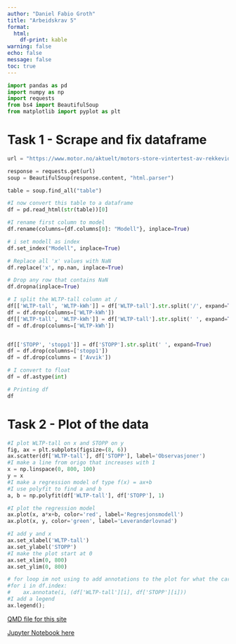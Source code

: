 ```yaml
---
author: "Daniel Fabio Groth"
title: "Arbeidskrav 5"
format:
  html:
    df-print: kable
warning: false
echo: false
message: false
toc: true
---
```


```python
import pandas as pd
import numpy as np
import requests
from bs4 import BeautifulSoup
from matplotlib import pyplot as plt
```

# Task 1 - Scrape and fix dataframe

```python
url = "https://www.motor.no/aktuelt/motors-store-vintertest-av-rekkevidde-pa-elbiler/217132"

response = requests.get(url)
soup = BeautifulSoup(response.content, "html.parser")

table = soup.find_all("table")

#I now convert this table to a dataframe
df = pd.read_html(str(table))[0]

#I rename first column to model
df.rename(columns={df.columns[0]: "Modell"}, inplace=True)

# i set modell as index
df.set_index("Modell", inplace=True)

# Replace all 'x' values with NaN
df.replace('x', np.nan, inplace=True)

# Drop any row that contains NaN
df.dropna(inplace=True)

# I split the WLTP-tall column at /
df[['WLTP-tall', 'WLTP-kWh']] = df['WLTP-tall'].str.split('/', expand=True)
df = df.drop(columns=['WLTP-kWh'])
df[['WLTP-tall', 'WLTP-kWh']] = df['WLTP-tall'].str.split(' ', expand=True)
df = df.drop(columns=['WLTP-kWh'])


df[['STOPP', 'stopp1']] = df['STOPP'].str.split(' ', expand=True)
df = df.drop(columns=['stopp1'])
df = df.drop(columns = ['Avvik'])

# I convert to float
df = df.astype(int)

# Printing df
df
```

# Task 2 - Plot of the data

```python
#I plot WLTP-tall on x and STOPP on y
fig, ax = plt.subplots(figsize=(8, 6))
ax.scatter(df['WLTP-tall'], df['STOPP'], label='Observasjoner')
#I make a line from origo that increases with 1
x = np.linspace(0, 800, 100)
y = x
#I make a regression model of type f(x) = ax+b
#I use polyfit to find a and b
a, b = np.polyfit(df['WLTP-tall'], df['STOPP'], 1)

#I plot the regression model
ax.plot(x, a*x+b, color='red', label='Regresjonsmodell')
ax.plot(x, y, color='green', label='Leverandørlovnad')

#I add y and x
ax.set_xlabel('WLTP-tall')
ax.set_ylabel('STOPP')
#I make the plot start at 0
ax.set_xlim(0, 800)
ax.set_ylim(0, 800)

# for loop im not using to add annotations to the plot for what the cars are
#for i in df.index:
#    ax.annotate(i, (df['WLTP-tall'][i], df['STOPP'][i]))
#I add a legend
ax.legend();
```

[QMD file for this site](https://github.com/DanielFabioG/Assignments/blob/main/Assignment5.qmd)

[Jupyter Notebook here](https://github.com/DanielFabioG/SOK-1005/blob/main/Assignments/Assignment5.ipynb)
